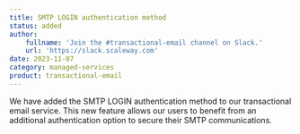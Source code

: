 ```yaml
---
title: SMTP LOGIN authentication method
status: added
author:
    fullname: 'Join the #transactional-email channel on Slack.'
    url: 'https://slack.scaleway.com'
date: 2023-11-07
category: managed-services
product: transactional-email
---
```


We have added the SMTP LOGIN authentication method to our transactional email service. This new feature allows our users to benefit from an additional authentication option to secure their SMTP communications.

